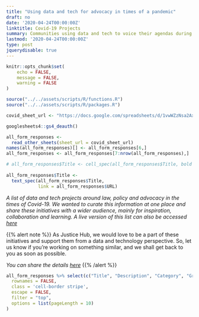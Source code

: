 ```yaml
---
title: "Using data and tech for advocacy in times of a pandemic"
draft: no
date: '2020-04-24T00:00:00Z'
linktitle: Covid-19 Projects
summary: Communities using data and tech to voice their agendas during Covid-19
lastmod: '2020-04-24T00:00:00Z'
type: post
jquerydisable: true
---
```


```r
knitr::opts_chunk$set(
	echo = FALSE,
	message = FALSE,
	warning = FALSE
)
```

```r
source("../../assets/scripts/R/functions.R")
source("../../assets/scripts/R/packages.R")
```

```r
covid_sheet_url <- "https://docs.google.com/spreadsheets/d/1vwWZzNsa2AxBcLeid88dU0RmmseyJiF2eMYJvberV4w/edit?usp=sharing"

googlesheets4::gs4_deauth()

all_form_responses <-
  read_other_sheets(sheet_url = covid_sheet_url)
names(all_form_responses)[] <- all_form_responses[6,]
all_form_responses <- all_form_responses[7:nrow(all_form_responses),]

# all_form_responses$Title <- cell_spec(all_form_responses$Title, bold = TRUE)
  
all_form_responses$Title <-
  text_spec(all_form_responses$Title,
            link = all_form_responses$URL)
```

_A list of data and tech projects around law, policy and advocacy in the times of Covid-19.  We wanted to curate this information at one place and share these initiatives with a wider audience, mainly for inspiration, collaboration and learning. A live version of this list can also be accessed [here](https://bit.ly/justicehub-covid)_

{{% alert note %}}
As Justice Hub, we would love to be a part of these initiatives and support them from a data and technology perspective. So, let us know if you're working on something similar, and we shall get back to you as soon as possible. 

_You can share the details [here](https://tinyurl.com/jh-covid-survey)_
{{% /alert %}}

```r
all_form_responses %>% select(c("Title", "Description", "Category", "Group")) %>% arrange(Title) %>%  DT::datatable(
  rownames = FALSE,
  class = 'cell-border stripe',
  escape = FALSE,
  filter = "top",
  options = list(pageLength = 10)
)
```